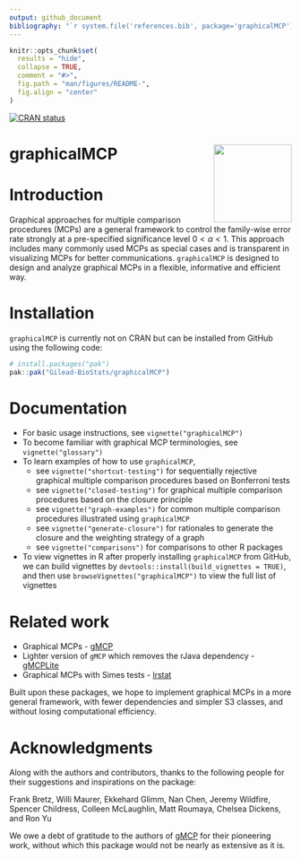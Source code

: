 ```yaml
---
output: github_document
bibliography: "`r system.file('references.bib', package='graphicalMCP')`"
---
```


<!-- README.md is generated from README.Rmd. Please edit that file -->

```r
knitr::opts_chunk$set(
  results = "hide",
  collapse = TRUE,
  comment = "#>",
  fig.path = "man/figures/README-",
  fig.align = "center"
)
```

<!-- badges: start -->

[![CRAN status](https://www.r-pkg.org/badges/version/graphicalMCP)](https://cran.r-project.org/package=graphicalMCP)

<!-- badges: end -->

# graphicalMCP <a href="https://gilead-biostats.github.io/graphicalMCP/"><img src="man/figures/logo.png" align="right" height="139" /></a>

# Introduction

Graphical approaches for multiple comparison procedures (MCPs) are a general framework to control the family-wise error rate strongly at a pre-specified significance level $0<\alpha<1$. This approach includes many commonly used MCPs as special cases and is transparent in visualizing MCPs for better communications. `graphicalMCP` is designed to design and analyze graphical MCPs in a flexible, informative and efficient way.

# Installation

`graphicalMCP` is currently not on CRAN but can be installed from GitHub using the following code:

```r
# install.packages("pak")
pak::pak("Gilead-BioStats/graphicalMCP")
```

# Documentation

- For basic usage instructions, see `vignette("graphicalMCP")`
- To become familiar with graphical MCP terminologies, see `vignette("glossary")`
- To learn examples of how to use `graphicalMCP`,
  - see `vignette("shortcut-testing")` for sequentially rejective graphical multiple comparison procedures based on Bonferroni tests
  - see `vignette("closed-testing")` for graphical multiple comparison procedures based on the closure principle
  - see `vignette("graph-examples")` for common multiple comparison procedures illustrated using `graphicalMCP`
  - see `vignette("generate-closure")` for rationales to generate the closure and the weighting strategy of a graph
  - see `vignette("comparisons")` for comparisons to other R packages
- To view vignettes in R after properly installing `graphicalMCP` from GitHub, we can build vignettes by `devtools::install(build_vignettes = TRUE)`, and then use `browseVignettes("graphicalMCP")` to view the full list of vignettes

# Related work

- Graphical MCPs - [gMCP](https://cran.r-project.org/package=gMCP)
- Lighter version of `gMCP` which removes the rJava dependency - [gMCPLite](https://cran.r-project.org/package=gMCPLite)
- Graphical MCPs with Simes tests - [lrstat](https://cran.r-project.org/package=lrstat)

Built upon these packages, we hope to implement graphical MCPs in a more general framework, with fewer dependencies and simpler S3 classes, and without losing computational efficiency.

# Acknowledgments

Along with the authors and contributors, thanks to the following people for their suggestions and inspirations on the package:

Frank Bretz, Willi Maurer, Ekkehard Glimm, Nan Chen, Jeremy Wildfire, Spencer Childress, Colleen McLaughlin, Matt Roumaya, Chelsea Dickens, and Ron Yu

We owe a debt of gratitude to the authors of [gMCP](https://cran.r-project.org/package=gMCP) for their pioneering work, without which this package would not be nearly as extensive as it is.
